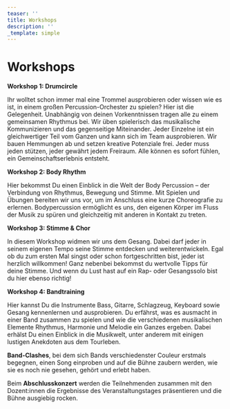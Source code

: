 ```yaml
---
teaser: ''
title: Workshops
description: ''
_template: simple
---
```


# Workshops

**Workshop 1: Drumcircle**

Ihr wolltet schon immer mal eine Trommel ausprobieren oder wissen wie es ist, in einem großen Percussion-Orchester zu spielen? Hier ist die Gelegenheit. Unabhängig von deinen Vorkenntnissen tragen alle zu einem gemeinsamen Rhythmus bei. Wir üben spielerisch das musikalische Kommunizieren und das gegenseitige Miteinander. Jeder Einzelne ist ein gleichwertiger Teil vom Ganzen und kann sich im Team ausprobieren. Wir bauen Hemmungen ab und setzen kreative Potenziale frei. Jeder muss jeden stützen, jeder gewährt jedem Freiraum. Alle können es sofort fühlen, ein Gemeinschaftserlebnis entsteht.

**Workshop 2: Body Rhythm**

Hier bekommst Du einen Einblick in die Welt der Body Percussion – der Verbindung von Rhythmus, Bewegung und Stimme. Mit Spielen und Übungen bereiten wir uns vor, um im Anschluss eine kurze Choreografie zu erlernen. Bodypercussion ermöglicht es uns, den eigenen Körper im Fluss der Musik zu spüren und gleichzeitig mit anderen in Kontakt zu treten.

**Workshop 3: Stimme & Chor**

In diesem Workshop widmen wir uns dem Gesang. Dabei darf jeder in seinem eigenen Tempo seine Stimme entdecken und weiterentwickeln. Egal ob du zum ersten Mal singst oder schon fortgeschritten bist, jeder ist herzlich willkommen! Ganz nebenbei bekommst du wertvolle Tipps für deine Stimme. Und wenn du Lust hast auf ein Rap- oder Gesangssolo bist du hier ebenso richtig!

**Workshop 4: Bandtraining**

Hier kannst Du die Instrumente Bass, Gitarre, Schlagzeug, Keyboard sowie Gesang kennenlernen und ausprobieren. Du erfährst, was es ausmacht in einer Band zusammen zu spielen und wie die verschiedenen musikalischen Elemente Rhythmus, Harmonie und Melodie ein Ganzes ergeben. Dabei erhälst Du einen Einblick in die Musikwelt, unter anderem mit einigen lustigen Anekdoten aus dem Tourleben.

**Band-Clashes**, bei dem sich Bands verschiedenster Couleur erstmals begegnen, einen Song einproben und auf die Bühne zaubern werden, wie sie es noch nie gesehen, gehört und erlebt haben.

Beim **Abschlusskonzert** werden die Teilnehmenden zusammen mit den Dozent:innen die Ergebnisse des Veranstaltungstages präsentieren und die Bühne ausgiebig rocken.
